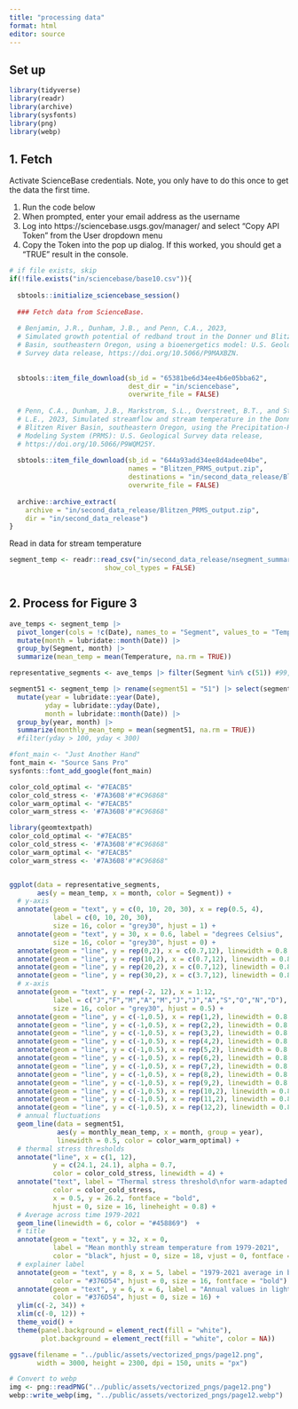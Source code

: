 ```yaml
---
title: "processing data"
format: html
editor: source
---
```


## Set up

```r

library(tidyverse)
library(readr)
library(archive)
library(sysfonts)
library(png)
library(webp)
```

## 1. Fetch

Activate ScienceBase credentials. Note, you only have to do this once to get the data the first time.

1.  Run the code below
2.  When prompted, enter your email address as the username
3.  Log into https://sciencebase.usgs.gov/manager/ and select "Copy API Token" from the User dropdown menu
4.  Copy the Token into the pop up dialog. If this worked, you should get a "TRUE" result in the console.

```r
# if file exists, skip
if(!file.exists("in/sciencebase/base10.csv")){
  
  sbtools::initialize_sciencebase_session()
  
  ### Fetch data from ScienceBase.
  
  # Benjamin, J.R., Dunham, J.B., and Penn, C.A., 2023, 
  # Simulated growth potential of redband trout in the Donner und Blitzen River 
  # Basin, southeastern Oregon, using a bioenergetics model: U.S. Geological 
  # Survey data release, https://doi.org/10.5066/P9MAXBZN.
  
  
  sbtools::item_file_download(sb_id = "65381be6d34ee4b6e05bba62",
                              dest_dir = "in/sciencebase",
                              overwrite_file = FALSE)
  
  # Penn, C.A., Dunham, J.B., Markstrom, S.L., Overstreet, B.T., and Stratton, 
  # L.E., 2023, Simulated streamflow and stream temperature in the Donner und 
  # Blitzen River Basin, southeastern Oregon, using the Precipitation-Runoff 
  # Modeling System (PRMS): U.S. Geological Survey data release,
  # https://doi.org/10.5066/P9WQM25Y.
  
  sbtools::item_file_download(sb_id = "644a93add34ee8d4adee04be",
                              names = "Blitzen_PRMS_output.zip",
                              destinations = "in/second_data_release/Blitzen_PRMS_output.zip",
                              overwrite_file = FALSE)
  
  archive::archive_extract(
    archive = "in/second_data_release/Blitzen_PRMS_output.zip",
    dir = "in/second_data_release")
}
```


Read in data for stream temperature

```r
segment_temp <- readr::read_csv("in/second_data_release/nsegment_summary_seg_tave_water.csv", 
                        show_col_types = FALSE)



```


## 2. Process for Figure 3



```r
ave_temps <- segment_temp |> 
  pivot_longer(cols = !c(Date), names_to = "Segment", values_to = "Temperature") |>
  mutate(month = lubridate::month(Date)) |>
  group_by(Segment, month) |>
  summarize(mean_temp = mean(Temperature, na.rm = TRUE))

representative_segments <- ave_temps |> filter(Segment %in% c(51)) #99, 65

segment51 <- segment_temp |> rename(segment51 = "51") |> select(segment51, Date) |>
  mutate(year = lubridate::year(Date),
         yday = lubridate::yday(Date),
         month = lubridate::month(Date)) |>
  group_by(year, month) |>
  summarize(monthly_mean_temp = mean(segment51, na.rm = TRUE))
  #filter(yday > 100, yday < 300) 

```

```r
#font_main <- "Just Another Hand"
font_main <- "Source Sans Pro"
sysfonts::font_add_google(font_main)

color_cold_optimal <- "#7EACB5"
color_cold_stress <- '#7A3608'#"#C96868"
color_warm_optimal <- "#7EACB5"
color_warm_stress <- '#7A3608'#"#C96868"

library(geomtextpath)
color_cold_optimal <- "#7EACB5"
color_cold_stress <- '#7A3608'#"#C96868"
color_warm_optimal <- "#7EACB5"
color_warm_stress <- '#7A3608'#"#C96868"


ggplot(data = representative_segments,  
       aes(y = mean_temp, x = month, color = Segment)) +
  # y-axis
  annotate(geom = "text", y = c(0, 10, 20, 30), x = rep(0.5, 4), 
           label = c(0, 10, 20, 30), 
           size = 16, color = "grey30", hjust = 1) +
  annotate(geom = "text", y = 30, x = 0.6, label = "degrees Celsius",
           size = 16, color = "grey30", hjust = 0) +
  annotate(geom = "line", y = rep(0,2), x = c(0.7,12), linewidth = 0.8, color = "grey60") +
  annotate(geom = "line", y = rep(10,2), x = c(0.7,12), linewidth = 0.8, color = "grey60") +
  annotate(geom = "line", y = rep(20,2), x = c(0.7,12), linewidth = 0.8, color = "grey60") +
  annotate(geom = "line", y = rep(30,2), x = c(3.7,12), linewidth = 0.8, color = "grey60") +
  # x-axis
  annotate(geom = "text", y = rep(-2, 12), x = 1:12, 
           label = c("J","F","M","A","M","J","J","A","S","O","N","D"), 
           size = 16, color = "grey30", hjust = 0.5) +
  annotate(geom = "line", y = c(-1,0.5), x = rep(1,2), linewidth = 0.8, color = "grey60") +
  annotate(geom = "line", y = c(-1,0.5), x = rep(2,2), linewidth = 0.8, color = "grey60") +
  annotate(geom = "line", y = c(-1,0.5), x = rep(3,2), linewidth = 0.8, color = "grey60") +
  annotate(geom = "line", y = c(-1,0.5), x = rep(4,2), linewidth = 0.8, color = "grey60") +
  annotate(geom = "line", y = c(-1,0.5), x = rep(5,2), linewidth = 0.8, color = "grey60") +
  annotate(geom = "line", y = c(-1,0.5), x = rep(6,2), linewidth = 0.8, color = "grey60") +
  annotate(geom = "line", y = c(-1,0.5), x = rep(7,2), linewidth = 0.8, color = "grey60") +
  annotate(geom = "line", y = c(-1,0.5), x = rep(8,2), linewidth = 0.8, color = "grey60") +
  annotate(geom = "line", y = c(-1,0.5), x = rep(9,2), linewidth = 0.8, color = "grey60") +
  annotate(geom = "line", y = c(-1,0.5), x = rep(10,2), linewidth = 0.8, color = "grey60") +
  annotate(geom = "line", y = c(-1,0.5), x = rep(11,2), linewidth = 0.8, color = "grey60") +
  annotate(geom = "line", y = c(-1,0.5), x = rep(12,2), linewidth = 0.8, color = "grey60") +
  # annual fluctuations
  geom_line(data = segment51,
            aes(y = monthly_mean_temp, x = month, group = year),
            linewidth = 0.5, color = color_warm_optimal) +  
  # thermal stress thresholds
  annotate("line", x = c(1, 12), 
           y = c(24.1, 24.1), alpha = 0.7, 
           color = color_cold_stress, linewidth = 4) +  
  annotate("text", label = "Thermal stress threshold\nfor warm-adapted fish", 
           color = color_cold_stress,
           x = 0.5, y = 26.2, fontface = "bold",
           hjust = 0, size = 16, lineheight = 0.8) +
  # Average across time 1979-2021
  geom_line(linewidth = 6, color = "#458869")  +
  # title
  annotate(geom = "text", y = 32, x = 0,          
           label = "Mean monthly stream temperature from 1979-2021",
           color = "black", hjust = 0, size = 18, vjust = 0, fontface = "bold") +
  # explainer label
  annotate(geom = "text", y = 8, x = 5, label = "1979-2021 average in bold",
           color = "#376D54", hjust = 0, size = 16, fontface = "bold") +
  annotate(geom = "text", y = 6, x = 6, label = "Annual values in light",
           color = "#376D54", hjust = 0, size = 16) +
  ylim(c(-2, 34)) +
  xlim(c(-0, 12)) +
  theme_void() +
  theme(panel.background = element_rect(fill = "white"),
        plot.background = element_rect(fill = "white", color = NA))

ggsave(filename = "../public/assets/vectorized_pngs/page12.png", 
       width = 3000, height = 2300, dpi = 150, units = "px")

# Convert to webp
img <- png::readPNG("../public/assets/vectorized_pngs/page12.png")
webp::write_webp(img, "../public/assets/vectorized_pngs/page12.webp")
```




